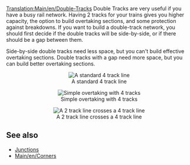 [[Translation:Main/en/Double-Tracks]]
Double Tracks are very useful if you have a busy rail network. Having 2 tracks for your trains gives you higher capacity, the option to build overtaking sections, and some protection against breakdowns.
If you want to build a double-track network, you should first decide if the double tracks will be side-by-side, or if there should be a gap between them.

Side-by-side double tracks need less space, but you can't build effective overtaking sections.
Double tracks with a gap need more space, but you can build better overtaking sections.

<center>[[File:en/Normal 4 track.png|center|none|frame|A standard 4 track line]]</center>
<center>[[File:en/Simple overtaking.png|center|none|frame|Simple overtaking with 4 tracks]]</center>
<center>[[File:en/2 track - 4 track.png|center|none|frame|A 2 track line crosses a 4 track line]]</center>

== See also ==
*[[Main/en/Junction|Junctions]]
*[[Main/en/Corners]]
